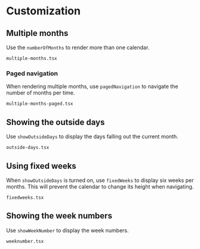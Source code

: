 # Customization

## Multiple months

Use the `numberOfMonths` to render more than one calendar.

```include
multiple-months.tsx
```

### Paged navigation

When rendering multiple months, use `pagedNavigation` to navigate the number of
months per time.

```include
multiple-months-paged.tsx
```

## Showing the outside days

Use `showOutsideDays` to display the days falling out the current month.

```include
outside-days.tsx
```

## Using fixed weeks

When `showOutsideDays` is turned on, use `fixedWeeks` to display six weeks per
months. This will prevent the calendar to change its height when navigating.

```include
fixedweeks.tsx
```

## Showing the week numbers

Use `showWeekNumber` to display the week numbers.

```include
weeknumber.tsx
```
